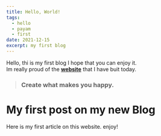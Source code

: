 ```yaml
---
title: Hello, World!
tags:
  - hello
  - payam
  - first
date: 2021-12-15
excerpt: my first blog
---
```


Hello, thi is my first blog I hope that you can enjoy it.  
Im really proud of the [**website**](https://joinx.me) that I have buit today.

> ### Create what makes you happy.

# My first post on my new Blog

Here is my first article on this website. enjoy!
